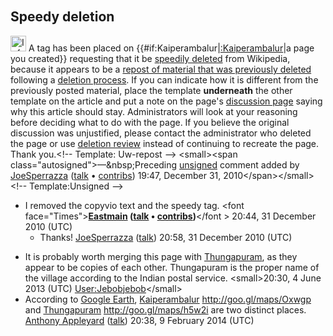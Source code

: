 <article id="30260812" title=Talk:Kaiperambalur>
	<talkpage id="30260812" title="Talk:Kaiperambalur">
{{WikiProject India|tamilnadu=yes|tamilnadu-importance=low|geography=yes|geography-importance=low|class=stub|importance=low|needs-infobox=yes|map-needed=yes|assess-date=May 2012}}
{{GOCEreviewed|user=Miniapolis|date=29 January 2014|issues=Merge proposal}}

==Speedy deletion==
[[File:Information.svg|25px|alt=|link=]] A tag has been placed on {{#if:Kaiperambalur|[[:Kaiperambalur]]|a page you created}} requesting that it be [[Wikipedia:Criteria for speedy deletion|speedily deleted]] from Wikipedia, because it appears to be a [[WP:CSD#G4|repost of material that was previously deleted]] following a [[Wikipedia:Deletion discussions|deletion process]]. If you can indicate how it is different from the previously posted material, place the template {{tl|hang on}} '''underneath''' the other template on the article and put a note on the page's [[Wikipedia:Talk page|discussion page]] saying why this article should stay. Administrators will look at your reasoning before deciding what to do with the page. If you believe the original discussion was unjustified, please contact the administrator who deleted the page or use [[WP:Deletion review|deletion review]] instead of continuing to recreate the page. Thank you.&lt;!-- Template: Uw-repost --&gt; &lt;small&gt;&lt;span class=&quot;autosigned&quot;&gt;—&amp;nbsp;Preceding [[Wikipedia:Signatures|unsigned]] comment added by [[User:JoeSperrazza|JoeSperrazza]] ([[User talk:JoeSperrazza|talk]] • [[Special:Contributions/JoeSperrazza|contribs]]) 19:47, December 31, 2010&lt;/span&gt;&lt;/small&gt;&lt;!-- Template:Unsigned --&gt;
*I removed the copyvio text and the speedy tag. &lt;font face=&quot;Times&quot;&gt;'''[[User:Eastmain|Eastmain]] ([[User talk:Eastmain|talk]] • [[Special:Contributions/Eastmain|contribs]])'''&lt;/font &gt;  20:44, 31 December 2010 (UTC)
**Thanks! [[User:JoeSperrazza|JoeSperrazza]] ([[User talk:JoeSperrazza|talk]]) 20:58, 31 December 2010 (UTC)

*It is probably worth merging this page with [[Thungapuram]], as they appear to be copies of each other. Thungapuram is the proper name of the village according to the Indian postal service. &lt;small&gt;20:30, 4 June 2013‎ (UTC) [[User:Jebobjebob]]&lt;/small&gt;
* According to [[Google Earth]], [[Kaiperambalur]] http://goo.gl/maps/Oxwgp and [[Thungapuram]] http://goo.gl/maps/h5w2i are two distinct places. [[User:Anthony Appleyard|Anthony Appleyard]] ([[User talk:Anthony Appleyard|talk]]) 20:38, 9 February 2014 (UTC)
	</talkpage>
</article>